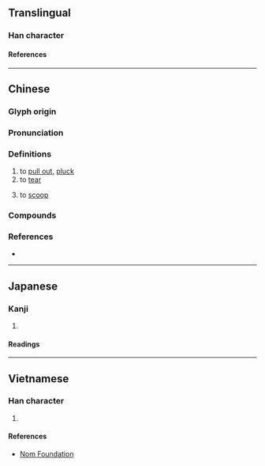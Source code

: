 {{also|挦}}
{{character info/new}}
==Translingual==

===Han character===
{{Han char|rn=64|rad=手|as=12|sn=15|four=57046|canj=QSMI|ids=⿰扌尋}}

====References====
{{Han ref|kx=0454.010|dkj=12691|dj=0803.180|hdz=31963.070|uh=648F}}

----

==Chinese==
{{zh-forms|s=挦}}

===Glyph origin===
{{Han etym}}

===Pronunciation===
{{zh-pron
|m=xián,xún
|c=cim4,cam4
|mn=siâm
|mc=y
|oc=y
|cat=v
}}

===Definitions===
{{zh-hanzi}}

# to [[pull out]], [[pluck]]
# to [[tear]]
# {{lb|zh|Min Nan}} to [[scoop]]

===Compounds===
{{zh-der|揪撏|撏撦|撏綿扯絮|撏毛搗鬢|撏扯}}

===References===
* {{R:yue:mfccd}}

----

==Japanese==

===Kanji===
{{ja-kanji|grade=|rs=手12}}

# {{defn|lang=ja|sort=手12}}

====Readings====
{{ja-readings
|on=さん, ざん, しん, じん
|kun=とる
}}

----

==Vietnamese==

===Han character===
{{vi-readings|rs=手12|reading=[[dầm]], [[triêm]]}}

# {{defn|lang=vi|sort=手12}}

====References====
* [http://nomfoundation.org/common/nom_details.php?codepoint=648f Nom Foundation]